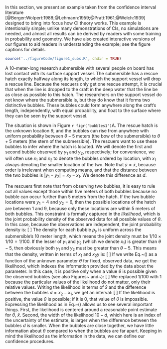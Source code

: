In this section, we present an example taken from the confidence interval literature [@Berger:Wolpert:1988;@Lehmann:1959;@Pratt:1961;@Welch:1939] designed to bring into focus how CI theory works. This example is intentionally simple; unlike many demonstrations of CIs, no simulations are needed, and almost all results can be derived by readers with some training in probability and geometry. We have also created interactive versions of our figures to aid readers in understanding the example; see the figure captions for details.


```r

source('../figureCode/figure1_subs.R', chdir = TRUE)

```


A 10-meter-long research submersible with several people on board has lost contact with its surface support vessel. The submersible has a rescue hatch exactly halfway along its length, to which the support vessel will drop a rescue line. Because the rescuers only get one rescue attempt, it is crucial that when the line is dropped to the craft in the deep water that the line be as close as possible to this hatch. The researchers on the support vessel do not know where the submersible is, but they do know that it forms two distinctive bubbles. These bubbles could form anywhere along the craft's length, independently, with equal probability, and float to the surface where they can be seen by the support vessel.



The situation is shown in Figure `r figr('bubbles1')`A. The rescue hatch is the unknown location $\theta$, and the bubbles can rise from anywhere with uniform probability between $\theta-5$ meters (the bow of the submersible) to $\theta+5$ meters (the stern of the submersible). The rescuers want to use these bubbles to infer where the hatch is located. We will denote the first and second bubble observed by $y_1$ and $y_2$, respectively; for convenience, we will often use $x_1$ and $x_2$ to denote the bubbles ordered by location, with $x_1$ always denoting the smaller location of the two. Note that $\bar{y}=\bar{x}$, because order is irrelevant when computing means, and that the distance between the two bubbles is $|y_1-y_2| = x_2 - x_1$. We denote this difference as $d$.

The rescuers first note that from observing two bubbles, it is easy to rule out all values except those within five meters of both bubbles because no bubble can occur further than 5 meters from the hatch. If the two bubble locations were $y_1=4$ and $y_2=6$, then the possible locations of the hatch are between 1 and 9, because only these locations are within 5 meters of both bubbles. This constraint is formally captured in the *likelihood*, which is the joint probability density of the observed data for all possible values of $\theta$. In this case, because the observations are independent, the joint probability density is:
\[
\begin{eqnarray*}
p(y_1, y_2; \theta) &=& p_y(y_1;\theta)\times p_y(y_2;\theta).
\end{eqnarray*}
\]
The density for each bubble $p_y$ is uniform across the submersible's 10 meter length, which means the joint density must be $1/10\times1/10 = 1/100$. If the lesser of $y_1$ and $y_2$ (which we denote $x_1$) is greater than $\theta-5$, then obviously both $y_1$ and $y_2$ must be greater than $\theta-5$. This means that the density, written in terms of $x_1$ and $x_2$y is:
\[
\begin{eqnarray}
p(y_1, y_2; \theta) &=& \left\{\begin{array}{ll}
1/100, &\mbox{if}~x_1>\theta-5~\mbox{and}~x_2<\theta+5,\\
0& \mbox{otherwise}.
\end{array}
\right.\label{eq:unifdens}
\end{eqnarray}
\]
If we write Eq.~(\ref{eq:unifdens}) as a function of the unknown parameter $\theta$ for fixed, observed data, we get the likelihood, which indexes the information provided by the data about the parameter. In this case, it is positive only when a value $\theta$ is possible given the observed bubbles (see also Figures~\ref{fig:bubbles1} and~\ref{fig:bubblesBayes}):
\[
\begin{eqnarray*}
p(\theta ; y_1, y_2) &=& 
\left\{\begin{array}{cl}
1,&\theta>x_2 - 5~\mbox{and}~\theta\leq x_1+5,\\
0& \mbox{otherwise}.
\end{array}\right.\\
\end{eqnarray*}
\]
We replaced 1/100 with 1 because the particular values of the likelihood do not matter, only their relative values. Writing the likelihood in terms of $\bar{x}$ and the difference between the bubbles $d=x_2-x_1$, we get an interval:
\[
\begin{eqnarray}
p(\theta ; y_1, y_2) &=&\left\{\begin{array}{cl}
1,& \bar{x} - (5 - d/2) < \theta \leq \bar{x} + (5 - d/2),\\
0& \mbox{otherwise}.
\end{array}\right.\label{eq:uniflike}
\end{eqnarray}
\]
If the likelihood is positive, the value $\theta$ is possible; if it is 0, that value of $\theta$ is impossible. Expressing the likelihood as in Eq.~(\ref{eq:uniflike}) allows us to see several important things. First, the likelihood is centered around a reasonable point estimate for $\theta$, $\bar{x}$. Second, the width of the likelihood $10 - d$, which here is an index of the uncertainty of the estimate, is larger when the difference between the bubbles $d$ is smaller. When the bubbles are close together, we have little information about $\theta$ compared to when the bubbles are far apart. Keeping in mind the likelihood as the information in the data, we can define our confidence procedures.
